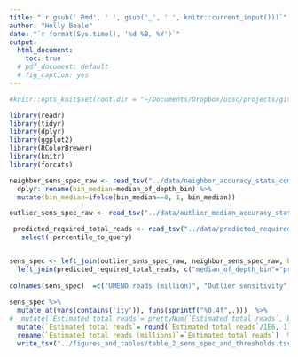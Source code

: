 ```yaml
---
title: "`r gsub('.Rmd', ' ', gsub('_', ' ', knitr::current_input()))`"
author: "Holly Beale"
date: "`r format(Sys.time(), '%d %B, %Y')`"
output:
  html_document:
    toc: true
  # pdf_document: default
  # fig_caption: yes
---
```



```r

#knitr::opts_knit$set(root.dir = "~/Documents/Dropbox/ucsc/projects/gitCode/calculations for umend_qc_publication/")

library(readr)
library(tidyr)
library(dplyr)
library(ggplot2)
library(RColorBrewer)
library(knitr)
library(forcats)

```

```r

neighbor_sens_spec_raw <- read_tsv("../data/neighbor_accuracy_stats_combo_for_pub.tsv") %>% 
  dplyr::rename(bin_median=median_of_depth_bin) %>%
  mutate(bin_median=ifelse(bin_median==0, 1, bin_median))

outlier_sens_spec_raw <- read_tsv("../data/outlier_median_accuracy_stats_combo_for_pub.tsv") 

 predicted_required_total_reads <- read_tsv("../data/predicted_required_total_reads_within_limits.tsv") %>%
   select(-percentile_to_query)


sens_spec <- left_join(outlier_sens_spec_raw, neighbor_sens_spec_raw, by=c(median_of_depth_bin="bin_median")) %>%
  left_join(predicted_required_total_reads, c("median_of_depth_bin"="proposed_threshold"))
  
colnames(sens_spec)  =c("UMEND reads (million)", "Outlier sensitivity", "Outlier specificity",  "Correlation sensitivity", "Correlation specificity", "Estimated total reads")
  
sens_spec %>%
  mutate_at(vars(contains('ity')), funs(sprintf("%0.4f",.)))  %>%  
#  mutate(`Estimated total reads`= prettyNum(`Estimated total reads`, big.mark = ","))  %>%  
  mutate(`Estimated total reads`= round(`Estimated total reads`/1E6, 1))  %>%  
  rename(`Estimated total reads (millions)`=`Estimated total reads`)  %>% 
  write_tsv("../figures_and_tables/table_2_sens_spec_and_thresholds.tsv")


```
